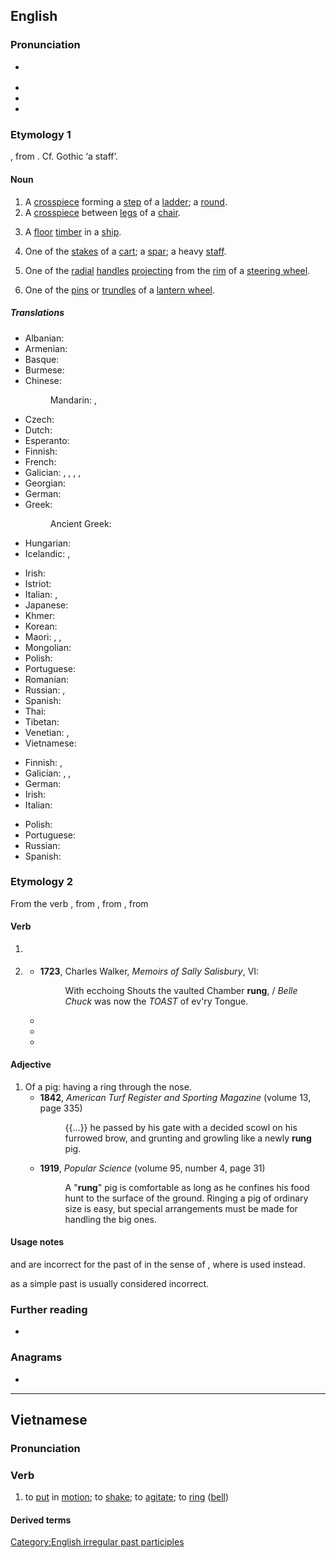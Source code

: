 {{also|Rung|rừng|rụng}}
==English==

===Pronunciation===
* {{a|UK|US}} {{IPA|/ɹʌŋ/|lang=en}}
* {{audio|en-us-rung.ogg|Audio (US)|lang=en}}
* {{rhymes|ʌŋ|lang=en}}
* {{homophones|lang=en|wrung}}

===Etymology 1===
{{etyl|ang|en}} {{m|ang|hrung}}, from {{etyl|gem-pro|en}} {{m|gem-pro|*hrungō}}. Cf. Gothic {{m|got|𐌷𐍂𐌿𐌲𐌲𐌰}} ‘a staff’.

====Noun====
{{en-noun}}

# A [[crosspiece]] forming a [[step]] of a [[ladder]]; a [[round]].
# A [[crosspiece]] between [[leg]]s of a [[chair]].
# {{lb|en|nautical|dated}} A [[floor]] [[timber]] in a [[ship]].
# {{lb|en|dated}} One of the [[stake]]s of a [[cart]]; a [[spar]]; a heavy [[staff]].
# {{lb|en|engineering|dated}} One of the [[radial]] [[handle]]s [[project]]ing from the [[rim]] of a [[steering wheel]].
# {{lb|en|engineering|dated}} One of the [[pin]]s or [[trundle]]s of a [[lantern wheel]].

=====Translations=====
{{trans-top|ladder step}}
* Albanian: {{t-needed|sq}}
* Armenian: {{t-needed|hy}}
* Basque: {{t-needed|eu}}
* Burmese: {{t-needed|my}}
* Chinese:
*: Mandarin: {{t+|cmn|梯級|sc=Hani}}, {{t+|cmn|梯级|tr=tījí|sc=Hani}}
* Czech: {{t|cs|příčka|f}}
* Dutch: {{t+|nl|sport}}
* Esperanto: {{t-needed|eo}}
* Finnish: {{t+|fi|puola}}
* French: {{t+|fr|barreau|m}}
* Galician: {{t|gl|banzo|m}}, {{t|gl|bance|m}}, {{t|gl|banceira|f}}, {{t|gl|chanzo|m}},
* Georgian: {{t|ka|საფეხური|sc=Geor}}
* German: {{t+|de|Sprosse|f}}
* Greek: {{t-needed|el}}
*: Ancient Greek: {{t|grc|κλιμακτήρ|m}}
* Hungarian: {{t+|hu|fok}}
* Icelandic: {{t|is|trappa|f}}, {{t+|is|þrep|n}}
{{trans-mid}}
* Irish: {{t|ga|runga|m}}
* Istriot: {{t|ist|scaleîn|m}}
* Italian: {{t+|it|scalino|m}}, {{t+|it|piolo|m}}
* Japanese: {{t-needed|ja}}
* Khmer: {{t|km|កាំជណ្ដើរ|tr=kam cʊəndaə|sc=Armn}}
* Korean: {{t-needed|ko}}
* Maori: {{t|mi|kaupae}}, {{t|mi|kaupeka}}, {{t|mi|teka}}
* Mongolian: {{t+|mn|гишгүүр|sc=Cyrl}}
* Polish: {{t+|pl|szczebel|m}}
* Portuguese: {{t+|pt|degrau|m}}
* Romanian: {{t+|ro|treaptă}}
* Russian: {{t+|ru|ступе́нька|f}}, {{t+|ru|ступе́нь|f}}
* Spanish: {{t+|es|travesaño|m}}
* Thai: {{t-needed|th}}
* Tibetan: {{t|bo|སྐས་གདང}}
* Venetian: {{t|vec|scalin|m}}, {{t|vec|scałin|m}}
* Vietnamese: {{t-needed|vi}}
{{trans-bottom}}

{{trans-top|crosspiece between chair legs}}
* Finnish: {{t+|fi|poikkipuu}}, {{t+|fi|piena}}
* Galician: {{t|gl|travesa|f}}, {{t|gl|tranco|m}}, {{t|gl|travesallo|m}}
* German: {{t|de|Querstab|m}}
* Irish: {{t|ga|runga|m}}
* Italian: {{t+|it|traversa|f}}
{{trans-mid}}
* Polish: {{t+|pl|poprzeczka|f}}
* Portuguese: {{t+|pt|travessa|f}}
* Russian: {{t+|ru|перекла́дина|f}}
* Spanish: {{t+|es|travesaño|m}}
{{trans-bottom}}

===Etymology 2===
From the verb {{m|en|ring}}, from {{etyl|enm|en}} {{m|enm|ringen}}, from {{etyl|ang|en}} {{m|ang|hringan||to ring, sound, clash; announce by bells}}, from {{etyl|gem-pro|en}} {{m|gem-pro|*hringijaną||to resound, ring}}

====Verb====
{{head|en|past participle}}

# {{past participle of|ring|lang=en|nocat=1}} {{qualifier|only in senses related to a bell}}
# {{lb|en|chiefly|_|dialectal}} {{en-simple past of|ring}}
#* '''1723''', Charles Walker, ''Memoirs of Sally Salisbury'', VI:
#*: With ecchoing Shouts the vaulted Chamber '''rung''', / ''Belle Chuck'' was now the ''TOAST'' of ev'ry Tongue.
#* {{quote-journal|journals=Report of State Officers, Board and Committees to the General ...|page=229|books.google.com/books?id=YHYbAQAAIAAJ|South Carolina. General Assembly|year=1906|passage=Mr. Seibels, in his testimony, said I '''rung''' him up to see about labels. He is very much mistaken. I '''rung''' him up to see about bottles.}}
#* {{quote-book|title=Wrigleyville: A Magical History Tour of the Chicago Cubs|page=435|books.google.com/books?isbn=1429904801|author=Peter Golenbock|year=1996|passage=So they '''rung''' him up, and the next day he came to me and wanted to know where that pitch was.}}
#* {{quote-book|title=Burning Rainbow Farm: How a Stoner Utopia Went Up in Smoke|page=70|books.google.com/books?isbn=1596919906|author=Dean Kuipers|year=2008|passage="I just '''rung''' him up, told him I was looking for an apartment and some work and got both of them the same day," Moe said.}}

====Adjective====
{{en-adj|-}}

# Of a pig: having a ring through the nose.
#* '''1842''', ''American Turf Register and Sporting Magazine'' (volume 13, page 335)
#*: {{...}} he passed by his gate with a decided scowl on his furrowed brow, and grunting and growling like a newly '''rung''' pig.
#* '''1919''', ''Popular Science'' (volume 95, number 4, page 31)
#*: A "'''rung'''" pig is comfortable as long as he confines his food hunt to the surface of the ground. Ringing a pig of ordinary size is easy, but special arrangements must be made for handling the big ones.

====Usage notes====
{{m|en|rang|Rang}} and {{m|en|rung}} are incorrect for the past of {{m|en|ring}} in the sense of {{m|en|encircle}}, where {{m|en|ringed}} is used instead.

{{m|en|rung|Rung}} as a simple past is usually considered incorrect.

===Further reading===
* {{projectlink|1911|Rung}}

===Anagrams===
* {{anagrams|en|a=gnru|gurn}}

[[Category:English irregular past participles]]

----

==Vietnamese==

===Pronunciation===
{{vi-IPA}}

===Verb===
{{vi-verb|[[㧤]], [[容]], [[慵]], [[搈]], [[𢫝]], [[𢲣]], [[𢴋]], [[𢹈]]}}

# to [[put]] in [[motion]]; to [[shake]]; to [[agitate]]; to [[ring]] ([[bell]])

====Derived terms====
{{vi-der|rung lắc|rung rinh}}